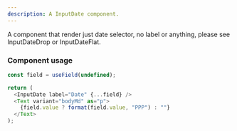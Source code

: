 ```yaml
---
description: A InputDate component.
---
```


A component that render just date selector, no label or anything, please see InputDateDrop or InputDateFlat.

### Component usage

```js
const field = useField(undefined);

return (
  <InputDate label="Date" {...field} />
  <Text variant="bodyMd" as="p">
    {field.value ? format(field.value, "PPP") : ""}
  </Text>
);
```
